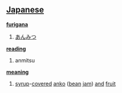 == [[Japanese]] ==                                          

'''[[furigana]]'''
# [[あんみつ]]

'''[[reading]]'''
# anmitsu

'''[[meaning]]'''
# [[syrup]]-[[covered]] [[anko]] ([[bean]] [[jam]]) [[and]] [[fruit]]